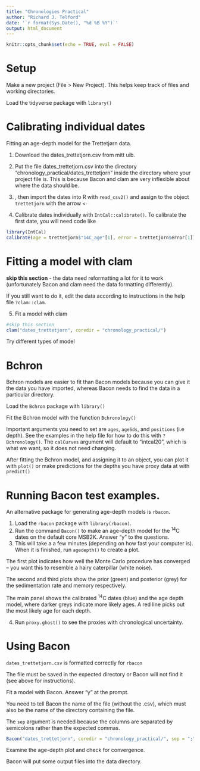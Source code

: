 ```yaml
---
title: "Chronologies Practical"
author: "Richard J. Telford"
date: '`r format(Sys.Date(), "%d %B %Y")`'
output: html_document
---
```


```r
knitr::opts_chunk$set(echo = TRUE, eval = FALSE)

```

# Setup

Make a new project (File > New Project). This helps keep track of files and working directories.

Load the tidyverse package with `library()`

# Calibrating individual dates

Fitting an age-depth model for the Trettetjørn data.

1) Download the dates_trettetjorn.csv from mitt uib.

2) Put the file dates_trettetjorn.csv into the directory “chronology_practical/dates_trettetjorn” inside the directory where your project file is. This is because Bacon and clam are very inflexible about where the data should be.

3)  , then import the dates into R with `read_csv2()` and assign to the object `trettetjorn` with the arrow `<-`

4)    Calibrate dates individually with `IntCal::calibrate()`. To calibrate the first date, you will need code like


```r
library(IntCal)
calibrate(age = trettetjorn$"14C_age"[1], error = trettetjorn$error[1])
```

# Fitting a model with clam

**skip this section** - the data need reformatting a lot for it to work (unfortunately Bacon and clam need the data formatting differently).

If you still want to do it, edit the data according to instructions in the help file `?clam::clam`.

5) Fit a model with clam

```r
#skip this section
clam("dates_trettetjorn", coredir = "chronology_practical/")
```
Try different types of model

# Bchron

Bchron models are easier to fit than Bacon models because you can give it the data you have imported, whereas Bacon needs to find the data in a particular directory.


Load the `Bchron` package with `library()`

Fit the Bchron model with the function `Bchronology()`

Important arguments you need to set are `ages`, `ageSds`, and `positions` (i.e depth). See the examples in the help file for how to do this with `?Bchronology()`. The `calCurves` argument will default to "intcal20", which is what we want, so it does not need changing. 

After fitting the Bchron model, and assigning it to an object, you can plot it with `plot()` or make predictions for the depths you have proxy data at with `predict()`


# Running Bacon test examples.

An alternative package for generating age-depth models is `rbacon`. 

1) Load the `rbacon` package with `library(rbacon)`.
2) Run the command `Bacon()` to make an age-depth model for the ^14^C dates on the default core MSB2K. Answer "y" to the questions.
3) This will take a a few minutes (depending on how fast your computer is). When it is finished, run `agedepth()` to create a plot. 

The first plot indicates how well the Monte Carlo procedure has converged – you want this to resemble a hairy caterpillar (white noise). 

The second and third plots show the prior (green) and posterior (grey) for the sedimentation rate and memory respectively.

The main panel shows the calibrated ^14^C dates (blue) and the age depth model, where darker greys indicate more likely ages. A red line picks out the most likely age for each depth. 

4) Run `proxy.ghost()` to see the proxies with chronological uncertainty.


# Using Bacon

`dates_trettetjorn.csv` is formatted correctly for `rbacon`

The file must be saved in the expected directory or Bacon will not find it (see above for instructions).

Fit a model with Bacon. Answer “y” at the prompt.

You need to tell Bacon the name of the file (without the .csv), which must also be the name of the directory containing the file.

The `sep` argument is needed because the columns are separated by semicolons rather than the expected commas.

```r
Bacon("dates_trettetjorn", coredir = "chronology_practical/", sep = ";")

```


Examine the age-depth plot and check for convergence.

Bacon will put some output files into the data directory.